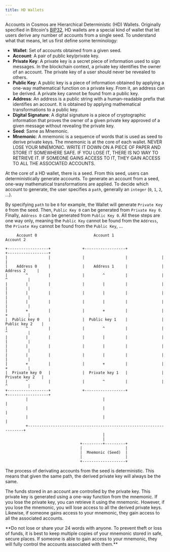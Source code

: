 ```yaml
---
title: HD Wallets
---
```

Accounts in Cosmos are Hierarchical Deterministic (HD) Wallets. Originally specified in Bitcoin's [BIP32](https://github.com/bitcoin/bips/blob/master/bip-0032.mediawiki), HD wallets are a special kind of wallet that let users derive any number of accounts from a single seed. To understand what that means, let us first define some terminology:

* **Wallet**: Set of accounts obtained from a given seed.
* **Account**: A pair of public key/private key.
* **Private Key**: A private key is a secret piece of information used to sign messages. In the blockchain context, a private key identifies the owner of an account. The private key of a user should never be revealed to others.
* **Public Key**: A public key is a piece of information obtained by applying a one-way mathematical function on a private key. From it, an address can be derived. A private key cannot be found from a public key.
* **Address**: An address is a public string with a human-readable prefix that identifies an account. It is obtained by applying mathematical transformations to a public key.
* **Digital Signature**: A digital signature is a piece of cryptographic information that proves the owner of a given private key approved of a given message without revealing the private key.
* **Seed**: Same as Mnemonic.
* **Mnemonic**: A mnemonic is a sequence of words that is used as seed to derive private keys. The mnemonic is at the core of each wallet. NEVER LOSE YOUR MNEMONIC. WRITE IT DOWN ON A PIECE OF PAPER AND STORE IT SOMEWHERE SAFE. IF YOU LOSE IT, THERE IS NO WAY TO RETRIEVE IT. IF SOMEONE GAINS ACCESS TO IT, THEY GAIN ACCESS TO ALL THE ASSOCIATED ACCOUNTS.

At the core of a HD wallet, there is a seed. From this seed, users can deterministically generate accounts. To generate an account from a seed, one-way mathematical transformations are applied. To decide which account to generate, the user specifies a `path`, generally an `integer` (`0`, `1`, `2`, ...).

By specifying `path` to be `0` for example, the Wallet will generate `Private Key 0` from the seed. Then, `Public Key 0` can be generated from `Private Key 0`. Finally, `Address 0` can be generated from `Public Key 0`. All these steps are one way only, meaning the `Public Key` cannot be found from the `Address`, the `Private Key` cannot be found from the `Public Key`, ...

```
     Account 0                         Account 1                         Account 2

+------------------+              +------------------+               +------------------+
|                  |              |                  |               |                  |
|    Address 0     |              |    Address 1     |               |    Address 2     |
|        ^         |              |        ^         |               |        ^         |
|        |         |              |        |         |               |        |         |
|        |         |              |        |         |               |        |         |
|        |         |              |        |         |               |        |         |
|        +         |              |        +         |               |        +         |
|  Public key 0    |              |  Public key 1    |               |  Public key 2    |
|        ^         |              |        ^         |               |        ^         |
|        |         |              |        |         |               |        |         |
|        |         |              |        |         |               |        |         |
|        |         |              |        |         |               |        |         |
|        +         |              |        +         |               |        +         |
|  Private key 0   |              |  Private key 1   |               |  Private key 2   |
|        ^         |              |        ^         |               |        ^         |
+------------------+              +------------------+               +------------------+
         |                                 |                                  |
         |                                 |                                  |
         |                                 |                                  |
         +--------------------------------------------------------------------+
                                           |
                                           |
                                 +---------+---------+
                                 |                   |
                                 |  Mnemonic (Seed)  |
                                 |                   |
                                 +-------------------+
```

The process of derivating accounts from the seed is deterministic. This means that given the same path, the derived private key will always be the same.

The funds stored in an account are controlled by the private key. This private key is generated using a one-way function from the mnemonic. If you lose the private key, you can retrieve it using the mnemonic. However, if you lose the mnemonic, you will lose access to all the derived private keys. Likewise, if someone gains access to your mnemonic, they gain access to all the associated accounts.

<Warning>
**Do not lose or share your 24 words with anyone. To prevent theft or loss of funds, it is best to keep multiple copies of your mnemonic stored in safe, secure places. If someone is able to gain access to your mnemonic, they will fully control the accounts associated with them.**
</Warning>
